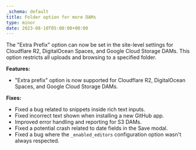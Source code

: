 ```yaml
---
_schema: default
title: Folder option for more DAMs
type: minor
date: 2023-08-10T05:00:00+00:00
---
```

The "Extra Prefix" option can now be set in the site-level settings for Cloudflare R2, DigitalOcean Spaces, and Google Cloud Storage DAMs. This option restricts all uploads and browsing to a specified folder.

**Features:**

* "Extra prefix" option is now supported for Cloudflare R2, DigitalOcean Spaces, and Google Cloud Storage DAMs.

**Fixes:**

* Fixed a bug related to snippets inside rich text inputs.
* Fixed incorrect text shown when installing a new GitHub app.
* Improved error handling and reporting for S3 DAMs.
* Fixed a potential crash related to date fields in the Save modal.
* Fixed a bug where the `_enabled_editors` configuration option wasn't always respected.